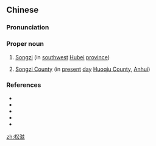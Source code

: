 ==Chinese==
{{zh-forms}}

===Pronunciation===
{{zh-pron
|m=Sōngzī
|cat=pn
}}

===Proper noun===
{{zh-proper noun}}

# [[w:Songzi|Songzi]] (in [[southwest]] [[Hubei]] [[province]])
# {{lb|zh|archaic|sort=木04}} [[w:Huoqiu County|Songzi County]] (in [[present]] [[day]] [[w:Huoqiu County|Huoqiu County]], [[Anhui]])

===References===
* {{pedialite|Songzi}}
* {{pedialite|Huoqiu County}}
* {{pedialite|松滋市|lang=zh}}
* {{pedialite|霍邱县|lang=zh}}
* {{cite-book
|last=Luo
|first=Guanzhong
|authorlink=w:Luo Guanzhong
|coauthors=
|year=2006
|title=Annotated [[s:Romance of the Three Kingdoms/Chapter 15#23|Romance of the Three Kingdoms/Chapter 15]], page 194, note 17
|language=Mandarin
|publisher=
|location=
|isbn=957911305X
}}

[[zh:松滋]]
